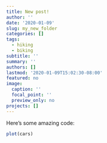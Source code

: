 ```yaml
---
title: New post!
author: ''
date: '2020-01-09'
slug: my_new_folder
categories: []
tags:
  - hiking
  - biking
subtitle: ''
summary: ''
authors: []
lastmod: '2020-01-09T15:02:30-08:00'
featured: no
image:
  caption: ''
  focal_point: ''
  preview_only: no
projects: []
---
```


Here's some amazing code:

```r
plot(cars)
```

